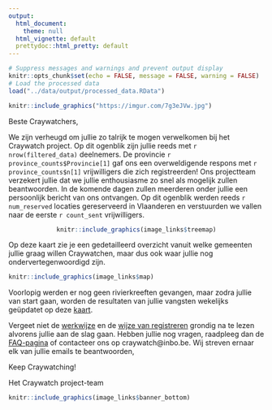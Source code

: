 ```yaml
---
output:
  html_document:
    theme: null
  html_vignette: default
  prettydoc::html_pretty: default
---
```


```r
# Suppress messages and warnings and prevent output display
knitr::opts_chunk$set(echo = FALSE, message = FALSE, warning = FALSE)
# Load the processed data
load("../data/output/processed_data.RData")
```

```r
knitr::include_graphics("https://imgur.com/7g3eJVw.jpg")
```

Beste Craywatchers,

We zijn verheugd om jullie zo talrijk te mogen verwelkomen bij het Craywatch project. Op dit ogenblik zijn jullie reeds met `r nrow(filtered_data)` deelnemers. De provincie `r province_counts$Provincie[1]` gaf ons een overweldigende respons met `r province_counts$n[1]` vrijwilligers die zich registreerden! 
Ons projectteam verzekert jullie dat we jullie enthousiasme zo snel als mogelijk zullen beantwoorden. In de komende dagen zullen meerderen onder jullie een persoonlijk bericht van ons  ontvangen. Op dit ogenblik werden reeds `r num_reserved` locaties gereserveerd in Vlaanderen en verstuurden we vallen naar de eerste `r count_sent` vrijwilligers. 

<div style="text-align: center;">
```r
knitr::include_graphics(image_links$treemap)
```
</div>

Op deze kaart zie je een gedetailleerd overzicht vanuit welke gemeenten jullie graag willen Craywatchen, maar dus ook waar jullie nog ondervertegenwoordigd zijn.

```r
knitr::include_graphics(image_links$map)
```

Voorlopig werden er nog geen rivierkreeften gevangen, maar zodra jullie van start gaan, worden de resultaten van jullie vangsten wekelijks geüpdatet op deze [kaart](https://craywatch.inbo.be/kaart/).

Vergeet niet de [werkwijze](http://craywatch.inbo.be/instructies/) en de [wijze van registreren](http://craywatch.inbo.be/waarnemingen/) grondig na te lezen alvorens jullie aan de slag gaan. Hebben jullie nog vragen, raadpleeg dan de [FAQ-pagina](http://craywatch.inbo.be/faq/) of contacteer ons op craywatch@inbo.be. Wij streven ernaar elk van jullie emails te beantwoorden,

Keep Craywatching!

Het Craywatch project-team

```r
knitr::include_graphics(image_links$banner_bottom)
```

